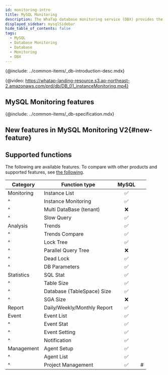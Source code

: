 ```yaml
---
id: monitoring-intro
title: MySQL Monitoring
description: The WhaTap database monitoring service (DBX) provides the performance monitoring service by collecting data based on queries.
displayed_sidebar: mysqlSidebar
hide_table_of_contents: false
tags:
  - MySQL
  - Database Monitoring
  - Database
  - Monitoring
  - DBX
---
```



<Note product='MySQL' link='../mysql-v1/monitoring-intro' />

{@include: ../common-items/_db-introduction-desc.mdx} 

{@video: https://whatap-landing-resource.s3.ap-northeast-2.amazonaws.com/prd/db/DB_01_instanceMonitoring.mp4}

## MySQL Monitoring features

<CommonCont />

{@include: ../common-items/_db-specification.mdx}

## New features in MySQL Monitoring V2{#new-feature}

<NewFeature product='MySQL' ver='1.6.8'/>

## Supported functions

The following are available features. To compare with other products and supported features, see [the following](../support-env#compare-db).

| Category   | Function type               |              MySQL              |    |
| ---------- | --------------------------- | :-----------------------------: | -- |
| Monitoring | Instance List               | <span class='emoji-ok'>✅</span> |    |
| ^          | Instance Monitoring         | <span class='emoji-ok'>✅</span> |    |
| ^          | Multi DataBase (tenant)     | <span class='emoji-no'>❌</span> |    |
| ^          | Slow Query                  | <span class='emoji-ok'>✅</span> |    |
| Analysis   | Trends                      | <span class='emoji-ok'>✅</span> |    |
| ^          | Trends Compare              | <span class='emoji-ok'>✅</span> |    |
| ^          | Lock Tree                   | <span class='emoji-ok'>✅</span> |    |
| ^          | Parallel Query Tree         | <span class='emoji-no'>❌</span> |    |
| ^          | Dead Lock                   | <span class='emoji-ok'>✅</span> |    |
| ^          | DB Parameters               | <span class='emoji-ok'>✅</span> |    |
| Statistics | SQL Stat                    | <span class='emoji-ok'>✅</span> |    |
| ^          | Table Size                  | <span class='emoji-ok'>✅</span> |    |
| ^          | Database (TableSpace) Size  | <span class='emoji-ok'>✅</span> |    |
| ^          | SGA Size                    | <span class='emoji-no'>❌</span> |    |
| Report     | Daily/Weekly/Monthly Report | <span class='emoji-ok'>✅</span> |    |
| Event      | Event List                  | <span class='emoji-ok'>✅</span> |    |
| ^          | Event Stat                  | <span class='emoji-ok'>✅</span> |    |
| ^          | Event Setting               | <span class='emoji-ok'>✅</span> |    |
| ^          | Notification                | <span class='emoji-ok'>✅</span> |    |
| Management | Agent Setup                 | <span class='emoji-ok'>✅</span> |    |
| ^          | Agent List                  | <span class='emoji-ok'>✅</span> |    |
| ^          | Project Management          | <span class='emoji-ok'>✅</span> | #  |

